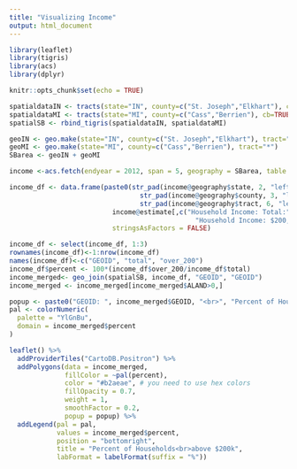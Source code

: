 ```yaml
---
title: "Visualizing Income"
output: html_document
---
```


```r
library(leaflet)
library(tigris)
library(acs)
library(dplyr)

knitr::opts_chunk$set(echo = TRUE)
```


```r
spatialdataIN <- tracts(state="IN", county=c("St. Joseph","Elkhart"), cb=TRUE)
spatialdataMI <- tracts(state="MI", county=c("Cass","Berrien"), cb=TRUE)
spatialSB <- rbind_tigris(spatialdataIN, spatialdataMI)

geoIN <- geo.make(state="IN", county=c("St. Joseph","Elkhart"), tract="*")
geoMI <- geo.make(state="MI", county=c("Cass","Berrien"), tract="*")
SBarea <- geoIN + geoMI
```


```r
income <-acs.fetch(endyear = 2012, span = 5, geography = SBarea, table.number = "B19001", col.names = "pretty")
```

```r
income_df <- data.frame(paste0(str_pad(income@geography$state, 2, "left", pad="0"), 
                                 str_pad(income@geography$county, 3, "left", pad="0"), 
                                 str_pad(income@geography$tract, 6, "left", pad="0")), 
                          income@estimate[,c("Household Income: Total:",
                                               "Household Income: $200,000 or more")], 
                          stringsAsFactors = FALSE)

income_df <- select(income_df, 1:3)
rownames(income_df)<-1:nrow(income_df)
names(income_df)<-c("GEOID", "total", "over_200")
income_df$percent <- 100*(income_df$over_200/income_df$total)
income_merged<- geo_join(spatialSB, income_df, "GEOID", "GEOID")
income_merged <- income_merged[income_merged$ALAND>0,]
```

```r
popup <- paste0("GEOID: ", income_merged$GEOID, "<br>", "Percent of Households above $200k: ", round(income_merged$percent,2))
pal <- colorNumeric(
  palette = "YlGnBu",
  domain = income_merged$percent
)
```

```r
leaflet() %>%
  addProviderTiles("CartoDB.Positron") %>%
  addPolygons(data = income_merged, 
              fillColor = ~pal(percent), 
              color = "#b2aeae", # you need to use hex colors
              fillOpacity = 0.7, 
              weight = 1, 
              smoothFactor = 0.2,
              popup = popup) %>%
  addLegend(pal = pal, 
            values = income_merged$percent, 
            position = "bottomright", 
            title = "Percent of Households<br>above $200k",
            labFormat = labelFormat(suffix = "%"))
```


